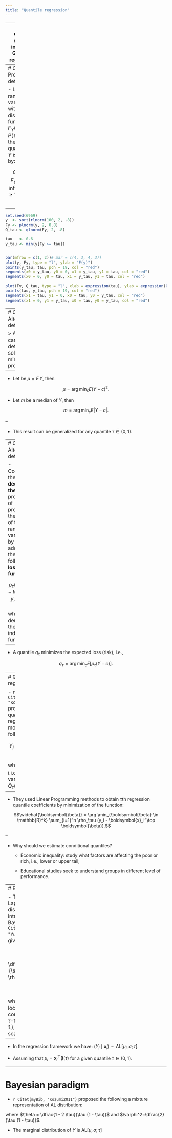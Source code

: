 ```yaml
---
title: "Quantile regression"
---
```


---
class: center, middle, inverse
# Quantile regression

---
# Quantile: Probabilistic definition

- Let $Y$ be a random variable with distribution function $F_Y(y) = P(Y \leq y)$,
the $\tau$-quantile of $Y$ is defined by:

$$Q_Y(\tau) = F_Y^{-1}(\tau) = \inf\{y: F(y) \geq \tau\}, \quad \tau \in (0,1)$$

--

```r
set.seed(6969)
y  <- sort(rlnorm(100, 2, .8))
Fy <- plnorm(y, 2, 0.8)
Q_tau <- qlnorm(Fy, 2, .8)

tau   <- 0.6
y_tau <- min(y[Fy >= tau])


par(mfrow = c(1, 2))# mar = c(4, 3, 4, 3))
plot(y, Fy, type = "l", ylab = "F(y)")
points(y_tau, tau, pch = 19, col = "red")
segments(x0 = y_tau, y0 = 0, x1 = y_tau, y1 = tau, col = "red")
segments(x0 = 0, y0 = tau, x1 = y_tau, y1 = tau, col = "red")

plot(Fy, Q_tau, type = "l", xlab = expression(tau), ylab = expression(Q(tau)))
points(tau, y_tau, pch = 19, col = "red")
segments(x1 = tau, y1 = 0, x0 = tau, y0 = y_tau, col = "red")
segments(x1 = 0, y1 = y_tau, x0 = tau, y0 = y_tau, col = "red")
```



---
# Quantile: Alternative definition

> A quantile can also be defined as a solution to a minimization problem.

--

- Let be $\mu= E\,Y$, then

$$
\mu = \arg \min_{c} E(Y - c)^2.
$$

- Let $m$ be a median of $Y$, then

$$
m = \arg \min_{c} E|Y - c|.
$$

--

- This result can be generalized for any quantile $\tau \in (0,1)$.


---
# Quantile: Alternative definition

- Consider the **decision theory** problem of predicting the value of the random variable $Y$ by adopting the following **loss function**:

$$
\rho_\tau(y) = [\tau - I(y < 0)]\,y, \quad \tau \in (0,1)
$$
where $I(\cdot)$ denotes the indicator function.

--

- A quantile $q_\tau$ minimizes the expected loss (risk), i.e.,

$$q_\tau = \arg \min_{c} E\left[\rho_\tau(Y - c)\right].$$

---
# Quantile regression

- `r Citet(myBib, "Koenker1978")` proposed the quantile regression model as
follows:

$$
Y_i = \boldsymbol{x}_i^\top \boldsymbol{\beta}(\tau) + u_i
$$

where $u_i$ are i.i.d random variable with $Q_{\tau}(u_i \mid \boldsymbol{x}_i) = 0$.

--

- They used Linear Programming methods to obtain $\tau$th regression quantile
coefficients by minimization of the function:

$$\widehat{\boldsymbol{\beta}} = \arg \min_{\boldsymbol{\beta} \in \mathbb{R}^k} \sum_{i=1}^n \rho_\tau (y_i - \boldsymbol{x}_i^\top \boldsymbol{\beta}).$$

--

- Why should we estimate conditional quantiles?
  - Economic inequality: study what factors are affecting the poor or rich, i.e., lower or upper tail;

  - Educational studies seek to understand groups in different level of performance.

---
# Bayesian paradigm

- The asymmetric Laplace (AL) distribution is used to introduce the Bayesian paradigm 
`r Citep(myBib, "Yu2001")`. Its p.d.f is given by

$$f(y \mid \mu, \sigma, \tau) = \dfrac{\tau (1 - \tau)}{\sigma}\,\exp\left\{-\rho_\tau\left(\dfrac{y - \mu}{\sigma} \right)\right\}$$

where $\mu \in \mathbb{R}$ is the location parameter corresponding to the
$\tau$-th quantile, $\tau \in (0,1)$, and e $\sigma>0$ is a scale parameter.


--

- In the regression framework we have: $(Y_i \mid \mathbf{x}_i) \sim \textrm{AL}[\mu_i, \sigma; \tau]$.

- Assuming that $\mu_i = \mathbf{x}_i^\top \boldsymbol{\beta}(\tau)$ for a given 
quantile $\tau \in (0,1)$.


---
# Bayesian paradigm

- `r Citet(myBib, "Kozumi2011")` proposed the following a mixture
representation of AL distribution:
\begin{eqnarray}
(Y \mid \nu) &\sim& N[\mu + \theta\,\nu, \varphi^2\,\sigma\,\nu] \\
\nu &\sim& \mathrm{Exp}[\sigma]
\end{eqnarray}

where $\theta = \dfrac{1 - 2 \tau}{\tau (1 - \tau)}$ and
$\varphi^2=\dfrac{2}{\tau (1 - \tau)}$.

- The marginal distribution of $Y$ is $\textrm{AL}[\mu, \sigma; \tau]$


